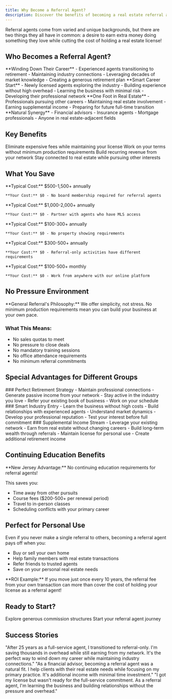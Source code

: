 ```yaml
---
title: Why Become a Referral Agent?
description: Discover the benefits of becoming a real estate referral agent with General Referral
---
```


Referral agents come from varied and unique backgrounds, but there are two things they all have in common: a desire to earn extra money doing something they love while cutting the cost of holding a real estate license!

## Who Becomes a Referral Agent?

<Tabs>
  <Tab title="Industry Veterans">
    **Winding Down Their Career**
    - Experienced agents transitioning to retirement
    - Maintaining industry connections
    - Leveraging decades of market knowledge
    - Creating a generous retirement plan
  </Tab>
  
  <Tab title="New Agents">
    **Smart Career Start**
    - Newly licensed agents exploring the industry
    - Building experience without high overhead
    - Learning the business with minimal risk
    - Developing their professional network
  </Tab>
  
  <Tab title="Career Changers">
    **One Foot in Real Estate**
    - Professionals pursuing other careers
    - Maintaining real estate involvement
    - Earning supplemental income
    - Preparing for future full-time transition
  </Tab>
  
  <Tab title="Related Professionals">
    **Natural Synergy**
    - Financial advisors
    - Insurance agents
    - Mortgage professionals
    - Anyone in real estate-adjacent fields
  </Tab>
</Tabs>

## Key Benefits

<CardGroup cols={2}>
  <Card title="Low Overhead" icon="dollar-sign">
    Eliminate expensive fees while maintaining your license
  </Card>
  <Card title="Flexible Schedule" icon="clock">
    Work on your terms without minimum production requirements
  </Card>
  <Card title="Passive Income" icon="chart-line">
    Build recurring revenue from your network
  </Card>
  <Card title="Industry Connection" icon="handshake">
    Stay connected to real estate while pursuing other interests
  </Card>
</CardGroup>

## What You Save

<AccordionGroup>
  <Accordion title="Board Association Dues" icon="building">
    **Typical Cost:** $500-1,500+ annually
    
    **Your Cost:** $0 - No board membership required for referral agents
  </Accordion>
  
  <Accordion title="MLS Fees" icon="database">
    **Typical Cost:** $1,000-2,000+ annually
    
    **Your Cost:** $0 - Partner with agents who have MLS access
  </Accordion>
  
  <Accordion title="Supra Key Charges" icon="key">
    **Typical Cost:** $100-300+ annually
    
    **Your Cost:** $0 - No property showing requirements
  </Accordion>
  
  <Accordion title="E&O Insurance" icon="shield">
    **Typical Cost:** $300-500+ annually
    
    **Your Cost:** $0 - Referral-only activities have different requirements
  </Accordion>
  
  <Accordion title="Desk/Technology Fees" icon="computer">
    **Typical Cost:** $100-500+ monthly
    
    **Your Cost:** $0 - Work from anywhere with our online platform
  </Accordion>
</AccordionGroup>

## No Pressure Environment

<Info>
  **General Referral's Philosophy:** We offer simplicity, not stress. No minimum production requirements mean you can build your business at your own pace.
</Info>

### What This Means:
- No sales quotas to meet
- No pressure to close deals
- No mandatory training sessions
- No office attendance requirements
- No minimum referral commitments

## Special Advantages for Different Groups

<Tabs>
  <Tab title="Retirees">
    ### Perfect Retirement Strategy
    - Maintain professional connections
    - Generate passive income from your network
    - Stay active in the industry you love
    - Refer your existing book of business
    - Work on your schedule
  </Tab>
  
  <Tab title="New Licensees">
    ### Smart Industry Entry
    - Learn the business without high costs
    - Build relationships with experienced agents
    - Understand market dynamics
    - Develop your professional reputation
    - Test your interest before full commitment
  </Tab>
  
  <Tab title="Career Professionals">
    ### Supplemental Income Stream
    - Leverage your existing network
    - Earn from real estate without changing careers
    - Build long-term wealth through referrals
    - Maintain license for personal use
    - Create additional retirement income
  </Tab>
</Tabs>

## Continuing Education Benefits

<Warning>
  **New Jersey Advantage:** No continuing education requirements for referral agents!
</Warning>

This saves you:
- Time away from other pursuits
- Course fees ($200-500+ per renewal period)
- Travel to in-person classes
- Scheduling conflicts with your primary career

## Perfect for Personal Use

Even if you never make a single referral to others, becoming a referral agent pays off when you:
- Buy or sell your own home
- Help family members with real estate transactions
- Refer friends to trusted agents
- Save on your personal real estate needs

<Tip>
  **ROI Example:** If you move just once every 10 years, the referral fee from your own transaction can more than cover the cost of holding your license as a referral agent!
</Tip>

## Ready to Start?

<CardGroup cols={2}>
  <Card title="View Our Plans" icon="dollar-sign" href="https://www.generalreferral.com/plans">
    Explore generous commission structures
  </Card>
  <Card title="Join Today" icon="rocket" href="https://app.generalreferral.com/join">
    Start your referral agent journey
  </Card>
</CardGroup>

## Success Stories

<AccordionGroup>
  <Accordion title="The Retirement Strategy">
    "After 25 years as a full-service agent, I transitioned to referral-only. I'm saving thousands in overhead while still earning from my network. It's the perfect way to wind down my career while maintaining industry connections."
  </Accordion>
  
  <Accordion title="The Career Complement">
    "As a financial advisor, becoming a referral agent was a natural fit. I help clients with their real estate needs while focusing on my primary practice. It's additional income with minimal time investment."
  </Accordion>
  
  <Accordion title="The Smart Start">
    "I got my license but wasn't ready for the full-service commitment. As a referral agent, I'm learning the business and building relationships without the pressure and overhead."
  </Accordion>
</AccordionGroup>